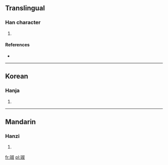 ==Translingual==

===Han character===
{{Han char|rn=96|rad=玉|as=08|sn=12|four=1714<sub>0</sub>|canj=一土卜火水 (MGYFE)}}

# {{defn|Han|sort=玉08}}

====References====
* {{Han ref|kx=0734.180|dkj=21057|dj=1146.200|hdz=21121.040|uh=7421|ud=29729|bh=DAA2|bd=55970}}

----

==Korean==

===Hanja===
{{ko-hanja|hangeul=수|eumhun=|rv=su|mr=su|y=swu}}

# {{defn|Korean|sort=玉08}}

----

==Mandarin==

===Hanzi===
{{cmn-hanzi|pin=[[chù]] ([[chu4]])|wg=ch'u<sup>4</sup>}}

# {{defn|Mandarin|sort=玉08}}

[[fr:琡]]
[[pl:琡]]